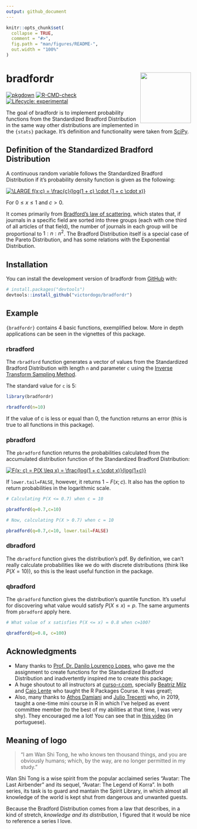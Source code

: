```yaml
---
output: github_document
---
```


<!-- README.md is generated from README.Rmd. Please edit that file -->

```r
knitr::opts_chunk$set(
  collapse = TRUE,
  comment = "#>",
  fig.path = "man/figures/README-",
  out.width = "100%"
)
```

<!-- badges: start -->

# bradfordr <img src='man/figures/logo.png' align="right" height="138" />

[![pkgdown](https://github.com/victordogo/bradfordr/workflows/pkgdown/badge.svg)](https://github.com/victordogo/bradfordr/actions)
[![R-CMD-check](https://github.com/victordogo/bradfordr/workflows/R-CMD-check/badge.svg)](https://github.com/victordogo/bradfordr/actions)
[![Lifecycle: experimental](https://img.shields.io/badge/lifecycle-experimental-orange.svg)](https://lifecycle.r-lib.org/articles/stages.html#experimental)
<!-- badges: end -->

The goal of bradfordr is to implement probability functions from the Standardized Bradford Distribution in the same way other distributions are implemented in the `{stats}` package. It's definition and functionality were taken from [SciPy](https://docs.scipy.org/doc/scipy/reference/generated/scipy.stats.bradford.html).

## Definition of the Standardized Bradford Distribution

A continuous random variable follows the Standardized Bradford Distribution if it's probability density function is given as the following:

<a href="https://www.codecogs.com/eqnedit.php?latex=\bg_white&space;\fn_cm&space;\LARGE&space;f(x;c)&space;=&space;\frac{c}{log(1&space;&plus;&space;c)&space;\cdot&space;(1&space;&plus;&space;c&space;\cdot&space;x)}" target="_blank"><img src="https://latex.codecogs.com/gif.latex?\bg_white&space;\fn_cm&space;\LARGE&space;f(x;c)&space;=&space;\frac{c}{log(1&space;&plus;&space;c)&space;\cdot&space;(1&space;&plus;&space;c&space;\cdot&space;x)}" title="\LARGE f(x;c) = \frac{c}{log(1 + c) \cdot (1 + c \cdot x)}" /></a>

For $0 \leq x \leq 1$ and $c > 0$.

It comes primarily from [Bradford's law of scattering](https://docs.scipy.org/doc/scipy/reference/generated/scipy.stats.bradford.html), which states that, if journals in a specific field are sorted into three groups (each with one third of all articles of that field), the number of journals in each group will be proportional to $1:n:n^2$. The Bradford Distribution itself is a special case of the Pareto Distribution, and has some relations with the Exponential Distribution.

## Installation

You can install the development version of bradfordr from [GitHub](github.com) with:

``` r
# install.packages("devtools")
devtools::install_github("victordogo/bradfordr")

```

## Example

`{bradfordr}` contains 4 basic functions, exemplified below. More in depth applications can be seen in the vignettes of this package.

### rbradford

The `rbradford` function generates a vector of values from the Standardized Bradford Distribution with length `n` and parameter `c` using the [Inverse Transform Sampling Method](https://en.wikipedia.org/wiki/Inverse_transform_sampling).

The standard value for `c` is 5:

```r
library(bradfordr)

rbradford(n=10)

```

If the value of c is less or equal than 0, the function returns an error (this is true to all functions in this package).

### pbradford

The `pbradford` function returns the probabilities calculated from the accumulated distribution function of the Standardized Bradford Distribution: 

<a href="https://www.codecogs.com/eqnedit.php?latex=\bg_white&space;F(x;&space;c)&space;=&space;P(X&space;\leq&space;x)&space;=&space;\frac{log(1&space;&plus;&space;c&space;\cdot&space;x)}{log(1&plus;c)}" target="_blank"><img src="https://latex.codecogs.com/gif.latex?\bg_white&space;F(x;&space;c)&space;=&space;P(X&space;\leq&space;x)&space;=&space;\frac{log(1&space;&plus;&space;c&space;\cdot&space;x)}{log(1&plus;c)}" title="F(x; c) = P(X \leq x) = \frac{log(1 + c \cdot x)}{log(1+c)}" /></a>

If `lower.tail=FALSE`, however, it returns $1 - F(x;c)$. It also has the option to return probabilities in the logarithmic scale.

```r
# Calculating P(X <= 0.7) when c = 10

pbradford(q=0.7,c=10)

# Now, calculating P(X > 0.7) when c = 10

pbradford(q=0.7,c=10, lower.tail=FALSE)
```


### dbradford

The `dbradford` function gives the distribution's pdf. By definition,
we can't really calculate probabilities like we do with discrete distributions (think like $P(X=10)$), so this is the least useful function in the package.


### qbradford

The `qbradford` function gives the distribution's quantile function. It's useful for discovering what value would satisfy $P(X \leq x) = p$. The same arguments from `pbradford` apply here.

```r
# What value of x satisfies P(X <= x) = 0.8 when c=100?

qbradford(p=0.8, c=100)


```

## Acknowledgments

* Many thanks to [Prof. Dr. Danilo Lourenço Lopes](http://lattes.cnpq.br/8061034473607951), who gave me the assignment to create functions for the Standardized Bradford Distribution and inadvertently inspired me to create this package;
* A huge shoutout to all instructors at [curso-r.com](curso-r.com), specially [Beatriz Milz](https://github.com/beatrizmilz) and [Caio Lente](https://github.com/clente) who taught the R Packages Course. It was great!;
* Also, many thanks to  [Athos Damiani](https://github.com/athospd) and [Julio Trecenti](https://github.com/jtrecenti) who, in 2019, taught a one-time mini course in R in which I've helped as event committee member (to the best of my abilities at that time, I was very shy). They encouraged me a lot! You can see that in [this video](https://www.youtube.com/watch?v=Bv_6YeVihZc&t=8068s) (in portuguese).

## Meaning of logo

> "I am Wan Shi Tong, he who knows ten thousand things, and you are obviously humans; which, by the way, are no longer permitted in my study."

Wan Shi Tong is a wise spirit from the popular acclaimed series "Avatar: The Last Airbender" and its sequel, "Avatar: The Legend of Korra". In both series, its task is to guard and mantain the Spirit Library, in which almost all knowledge of the world is kept shut from dangerous and unwanted guests.

Because the Bradford Distribution comes from a law that describes, in a kind of stretch, *knowledge and its distribution*, I figured that it would be nice to reference a series I love.

